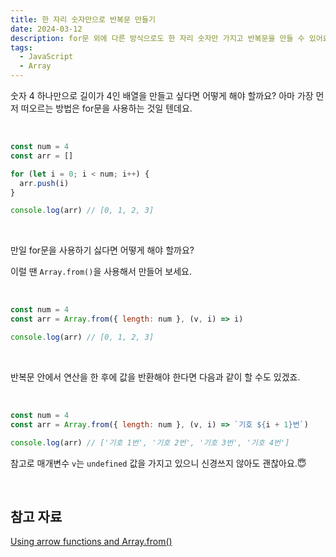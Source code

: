 ```yaml
---
title: 한 자리 숫자만으로 반복문 만들기
date: 2024-03-12
description: for문 외에 다른 방식으로도 한 자리 숫자만 가지고 반복문을 만들 수 있어요.
tags:
  - JavaScript
  - Array
---
```


숫자 4 하나만으로 길이가 4인 배열을 만들고 싶다면 어떻게 해야 할까요? 아마 가장 먼저 떠오르는 방법은 for문을 사용하는 것일 텐데요.

<br />

```javascript
const num = 4
const arr = []

for (let i = 0; i < num; i++) {
  arr.push(i)
}

console.log(arr) // [0, 1, 2, 3]
```

<br />

만일 for문을 사용하기 싫다면 어떻게 해야 할까요?

이럴 땐 `Array.from()`을 사용해서 만들어 보세요.

<br />

```javascript
const num = 4
const arr = Array.from({ length: num }, (v, i) => i)

console.log(arr) // [0, 1, 2, 3]
```

<br />

반복문 안에서 연산을 한 후에 값을 반환해야 한다면 다음과 같이 할 수도 있겠죠.

<br />

```javascript
const num = 4
const arr = Array.from({ length: num }, (v, i) => `기호 ${i + 1}번`)

console.log(arr) // ['기호 1번', '기호 2번', '기호 3번', '기호 4번']
```

참고로 매개변수 `v`는 `undefined` 값을 가지고 있으니 신경쓰지 않아도 괜찮아요.😇

<br />

## 참고 자료

[Using arrow functions and Array.from\(\)](https://developer.mozilla.org/en-US/docs/Web/JavaScript/Reference/Global_Objects/Array/from#using_arrow_functions_and_array.from)
